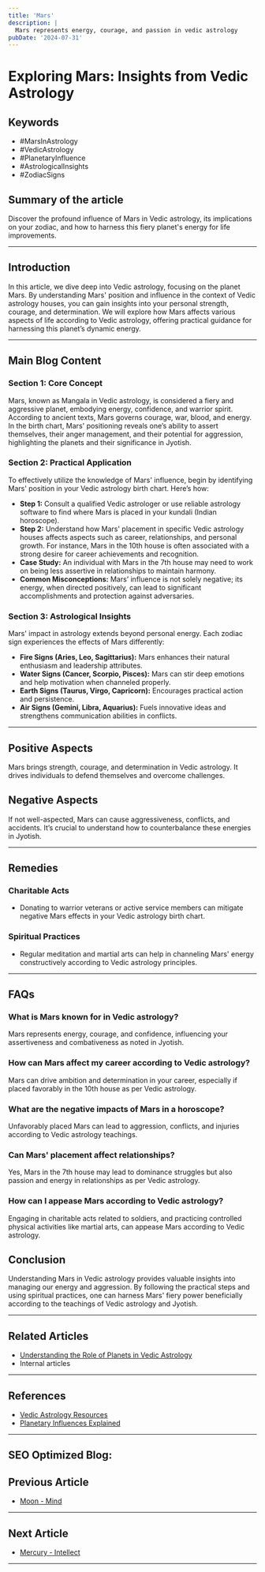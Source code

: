 ```yaml
---
title: 'Mars'
description: |
  Mars represents energy, courage, and passion in vedic astrology
pubDate: '2024-07-31'
---
```


# Exploring Mars: Insights from Vedic Astrology

## Keywords
- #MarsInAstrology
- #VedicAstrology
- #PlanetaryInfluence
- #AstrologicalInsights
- #ZodiacSigns

## Summary of the article
Discover the profound influence of Mars in Vedic astrology, its implications on your zodiac, and how to harness this fiery planet's energy for life improvements.

---

## Introduction
In this article, we dive deep into Vedic astrology, focusing on the planet Mars. By understanding Mars' position and influence in the context of Vedic astrology houses, you can gain insights into your personal strength, courage, and determination. We will explore how Mars affects various aspects of life according to Vedic astrology, offering practical guidance for harnessing this planet’s dynamic energy.

---

## Main Blog Content

### Section 1: Core Concept
Mars, known as Mangala in Vedic astrology, is considered a fiery and aggressive planet, embodying energy, confidence, and warrior spirit. According to ancient texts, Mars governs courage, war, blood, and energy. In the birth chart, Mars' positioning reveals one’s ability to assert themselves, their anger management, and their potential for aggression, highlighting the planets and their significance in Jyotish.

### Section 2: Practical Application
To effectively utilize the knowledge of Mars' influence, begin by identifying Mars' position in your Vedic astrology birth chart. Here’s how:
- **Step 1:** Consult a qualified Vedic astrologer or use reliable astrology software to find where Mars is placed in your kundali (Indian horoscope).
- **Step 2:** Understand how Mars' placement in specific Vedic astrology houses affects aspects such as career, relationships, and personal growth. For instance, Mars in the 10th house is often associated with a strong desire for career achievements and recognition.
- **Case Study:** An individual with Mars in the 7th house may need to work on being less assertive in relationships to maintain harmony.
- **Common Misconceptions:** Mars’ influence is not solely negative; its energy, when directed positively, can lead to significant accomplishments and protection against adversaries.

### Section 3: Astrological Insights
Mars' impact in astrology extends beyond personal energy. Each zodiac sign experiences the effects of Mars differently:
- **Fire Signs (Aries, Leo, Sagittarius):** Mars enhances their natural enthusiasm and leadership attributes.
- **Water Signs (Cancer, Scorpio, Pisces):** Mars can stir deep emotions and help motivation when channeled properly.
- **Earth Signs (Taurus, Virgo, Capricorn):** Encourages practical action and persistence.
- **Air Signs (Gemini, Libra, Aquarius):** Fuels innovative ideas and strengthens communication abilities in conflicts.

---

## Positive Aspects
Mars brings strength, courage, and determination in Vedic astrology. It drives individuals to defend themselves and overcome challenges.

## Negative Aspects
If not well-aspected, Mars can cause aggressiveness, conflicts, and accidents. It’s crucial to understand how to counterbalance these energies in Jyotish.

---

## Remedies

### Charitable Acts
- Donating to warrior veterans or active service members can mitigate negative Mars effects in your Vedic astrology birth chart.

### Spiritual Practices
- Regular meditation and martial arts can help in channeling Mars' energy constructively according to Vedic astrology principles.

---

## FAQs

### What is Mars known for in Vedic astrology?
Mars represents energy, courage, and confidence, influencing your assertiveness and combativeness as noted in Jyotish.

### How can Mars affect my career according to Vedic astrology?
Mars can drive ambition and determination in your career, especially if placed favorably in the 10th house as per Vedic astrology.

### What are the negative impacts of Mars in a horoscope?
Unfavorably placed Mars can lead to aggression, conflicts, and injuries according to Vedic astrology teachings.

### Can Mars' placement affect relationships?
Yes, Mars in the 7th house may lead to dominance struggles but also passion and energy in relationships as per Vedic astrology.

### How can I appease Mars according to Vedic astrology?
Engaging in charitable acts related to soldiers, and practicing controlled physical activities like martial arts, can appease Mars according to Vedic astrology.

## Conclusion
Understanding Mars in Vedic astrology provides valuable insights into managing our energy and aggression. By following the practical steps and using spiritual practices, one can harness Mars' fiery power beneficially according to the teachings of Vedic astrology and Jyotish.

---

## Related Articles
- [Understanding the Role of Planets in Vedic Astrology](#)
- Internal articles

---

## References
- [Vedic Astrology Resources](https://www.vedicastrologyresource.com)
- [Planetary Influences Explained](https://www.planetinfluence.com)

---

SEO Optimized Blog:
---

## Previous Article
- [Moon - Mind](/blogs-md/03_Planets/0302_Moon.mdx)

---

## Next Article
- [Mercury - Intellect](/blogs-md/03_Planets/0304_Mercury.mdx)

---
